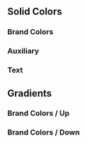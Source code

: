 
<Meta title="Docs/Colors" />

<style>
  {`
.colors{
  
  
}
h2{
  font-weight: 700;
  font-size: 22px;
  line-height: 40px;
  color: #301F47;
}

h3{
  margin-top:30px;
  font-weight: 700;
  font-size: 16px;
  line-height: 150%;
  color: #301F47;
  margin-bottom:30px;
}
`}
</style>

<div className="colors_Solid">
  <h2>Solid Colors</h2>
  <h3>Brand Colors</h3>
  <ColorPalette className="group_Colors">
    <ColorItem title="red" colors={['#EC6D75']} />
    <ColorItem title="purple" colors={['#9B9AD6']} />
    <ColorItem title="yellow" colors={['#FFCE3E']} />
    <ColorItem title="dark" colors={['#422D5F']} />
    <ColorItem title="light" colors={['#FAF7F3']} />
  </ColorPalette>
  <h3>Auxiliary</h3>
  <ColorPalette className="group_Colors">
    <ColorItem title="white" colors={['#FFFFFF']} />
    <ColorItem title="white dark mode" colors={['#735D93']} />
    <ColorItem title="blue" colors={['#48B6E5']} />
</ColorPalette>

  <h3>Text</h3>
  <ColorPalette className="group_Colors">
    <ColorItem
      title="Text"
      colors={{
        highContrast: '#45365A',
        mediumContrast: '#5C4C73',
        lowContrast: '#9588A9',
        lowestContrast: '#CDC5D9',
      }}
    />
  </ColorPalette>
</div>

<h2>Gradients</h2>
<h3>Brand Colors / Up</h3>
<ColorPalette className="group_Colors">
  <ColorItem
    title="red"
    colors={['linear-gradient(180deg, #EB7474 0%, #FF8E8E 100%)']}
  />
  <ColorItem
    title="purple"
    colors={['linear-gradient(0.46deg, #BBBAE2 0.45%, #7F7FCF 122.9%)']}
  />
  <ColorItem
    title="yellow"
    colors={['linear-gradient(0deg, #FCE258 0%, #FFC063 100%)']}
  />
  <ColorItem
    title="light"
    colors={[' linear-gradient(0deg, #FCFBF8 0%, #F7F3EE 100.74%)']}
  />
</ColorPalette>
<h3>Brand Colors / Down</h3>
<ColorPalette className="group_Colors">
  <ColorItem
    title="red"
    colors={['linear-gradient(180deg, #FF8E8E 0%, #EB7474 100%)']}
  />
  <ColorItem
    title="purple"
    colors={[' linear-gradient(0.46deg, #7F7FCF 0.45%, #BBBAE2 122.9%)']}
  />
  <ColorItem
    title="yellow"
    colors={['linear-gradient(0deg, #FFC063 0%, #FCE258 100%)']}
  />
  <ColorItem
    title="light"
    colors={['linear-gradient(0deg, #FCFBF8 0%, #F6F3EE 100.74%)']}
  />
</ColorPalette>
